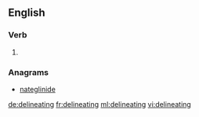 
==English==

===Verb===
{{head|en}}

# {{present participle of|delineate|lang=en}}

===Anagrams===
* [[nateglinide#English|nateglinide]]

[[de:delineating]]
[[fr:delineating]]
[[ml:delineating]]
[[vi:delineating]]